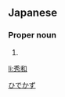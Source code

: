==Japanese==
{{ja-kanjitab|秀|和}}

===Proper noun===
{{ja-pos|proper|ひでかず}}

# {{given name|male|lang=ja}}

[[Category:Japanese male given names|ひでかず]]

[[li:秀和]]